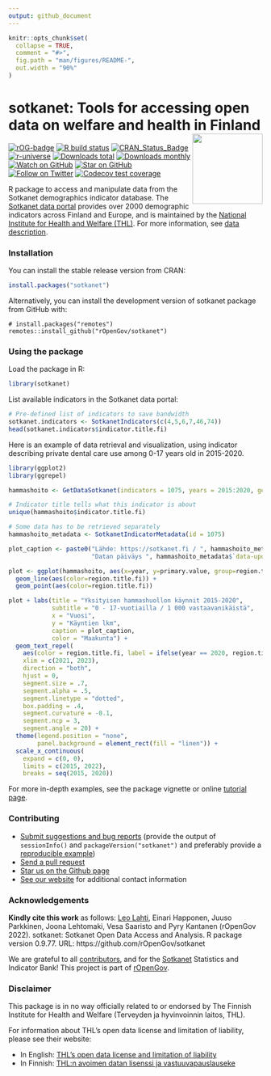 ```yaml
---
output: github_document
---
```


<!-- README.md is generated from README.Rmd. Please edit that file -->

```r
knitr::opts_chunk$set(
  collapse = TRUE,
  comment = "#>",
  fig.path = "man/figures/README-",
  out.width = "90%"
)
```

# sotkanet: Tools for accessing open data on welfare and health in Finland <a href="https://ropengov.github.io/sotkanet/"><img src="man/figures/logo.png" align="right" height="139"/></a>

<!-- badges: start -->
[![rOG-badge](https://ropengov.github.io/rogtemplate/reference/figures/ropengov-badge.svg)](http://ropengov.org/)
[![R build status](https://github.com/rOpenGov/sotkanet/workflows/R-CMD-check/badge.svg)](https://github.com/rOpenGov/sotkanet/actions)
[![CRAN_Status_Badge](http://www.r-pkg.org/badges/version/sotkanet)](https://cran.r-project.org/package=sotkanet)
[![r-universe](https://ropengov.r-universe.dev/badges/sotkanet)](https://ropengov.r-universe.dev/)
[![Downloads total](http://cranlogs.r-pkg.org/badges/grand-total/sotkanet)](https://cran.r-project.org/package=sotkanet)
[![Downloads monthly](https://cranlogs.r-pkg.org/badges/sotkanet)](https://www.r-pkg.org/pkg/sotkanet)
[![Watch on GitHub][github-watch-badge]][github-watch]
[![Star on GitHub][github-star-badge]][github-star]
[![Follow on Twitter](https://img.shields.io/twitter/follow/ropengov.svg?style=social)](https://twitter.com/intent/follow?screen_name=ropengov)
[![Codecov test coverage](https://codecov.io/gh/rOpenGov/sotkanet/branch/master/graph/badge.svg)](https://app.codecov.io/gh/rOpenGov/sotkanet?branch=master)
<!-- badges: end -->

R package to access and manipulate data from the Sotkanet demographics indicator database. The [Sotkanet data portal] provides over 2000 demographic indicators across Finland and Europe, and is maintained by the [National Institute for Health and Welfare (THL)]. For more information, see [data description].

### Installation

You can install the stable release version from CRAN:

```r
install.packages("sotkanet")
```

Alternatively, you can install the development version of sotkanet package from GitHub with:

```r_github
# install.packages("remotes")
remotes::install_github("rOpenGov/sotkanet")
```

### Using the package

Load the package in R:

```r
library(sotkanet)
```

List available indicators in the Sotkanet data portal:

```r
# Pre-defined list of indicators to save bandwidth
sotkanet.indicators <- SotkanetIndicators(c(4,5,6,7,46,74))
head(sotkanet.indicators$indicator.title.fi)
```

Here is an example of data retrieval and visualization, using indicator describing private dental care use among 0-17 years old in 2015-2020.

```r
library(ggplot2)
library(ggrepel)

hammashoito <- GetDataSotkanet(indicators = 1075, years = 2015:2020, genders = "total", region.category = "MAAKUNTA")

# Indicator title tells what this indicator is about
unique(hammashoito$indicator.title.fi)

# Some data has to be retrieved separately
hammashoito_metadata <- SotkanetIndicatorMetadata(id = 1075)

plot_caption <- paste0("Lähde: https://sotkanet.fi / ", hammashoito_metadata$organization$title$fi, "\n",
                       "Datan päiväys ", hammashoito_metadata$`data-updated`)

plot <- ggplot(hammashoito, aes(x=year, y=primary.value, group=region.title.fi))+
  geom_line(aes(color=region.title.fi)) +
  geom_point(aes(color=region.title.fi))

plot + labs(title = "Yksityisen hammashuollon käynnit 2015-2020",
            subtitle = "0 - 17-vuotiailla / 1 000 vastaavanikäistä",
            x = "Vuosi", 
            y = "Käyntien lkm",
            caption = plot_caption,
            color = "Maakunta") +
  geom_text_repel(
    aes(color = region.title.fi, label = ifelse(year == 2020, region.title.fi, NA_character_)),
    xlim = c(2021, 2023),
    direction = "both",
    hjust = 0,
    segment.size = .7,
    segment.alpha = .5,
    segment.linetype = "dotted",
    box.padding = .4,
    segment.curvature = -0.1,
    segment.ncp = 3,
    segment.angle = 20) +
  theme(legend.position = "none",
        panel.background = element_rect(fill = "linen")) +
  scale_x_continuous(
    expand = c(0, 0),
    limits = c(2015, 2022), 
    breaks = seq(2015, 2020))
```

For more in-depth examples, see the package vignette or online [tutorial page](http://ropengov.github.io/sotkanet/articles/tutorial.html). 

### Contributing

  * [Submit suggestions and bug reports](https://github.com/ropengov/sotkanet/issues) (provide the output of `sessionInfo()` and `packageVersion("sotkanet")` and preferably provide a [reproducible example](http://adv-r.had.co.nz/Reproducibility.html))
  * [Send a pull request](https://github.com/ropengov/sotkanet/pulls)
  * [Star us on the Github page](https://github.com/ropengov/sotkanet/)
  * [See our website](http://ropengov.org/community/) for additional contact information

### Acknowledgements

**Kindly cite this work** as follows: [Leo Lahti](https://github.com/antagomir), Einari Happonen, Juuso Parkkinen, Joona Lehtomaki, Vesa Saaristo and Pyry Kantanen (rOpenGov 2022). sotkanet: Sotkanet Open Data Access and Analysis. R package version 0.9.77. URL: https://github.com/rOpenGov/sotkanet

We are grateful to all [contributors](https://github.com/ropengov/sotkanet/graphs/contributors), and for the [Sotkanet](https://sotkanet.fi/sotkanet/en/index?) Statistics and Indicator Bank! This project is part of [rOpenGov](http://ropengov.org).

### Disclaimer

This package is in no way officially related to or endorsed by The Finnish Institute for Health and Welfare (Terveyden ja hyvinvoinnin laitos, THL).

For information about THL's open data license and limitation of liability, please see their website:

  * In English: [THL's open data license and limitation of liability](https://yhteistyotilat.fi/wiki08/display/THLKA/THL%27s+open+data+license+and+limitation+of+liability)
  * In Finnish: [THL:n avoimen datan lisenssi ja vastuuvapauslauseke](https://yhteistyotilat.fi/wiki08/display/THLKA/THL%3An+avoimen+datan+lisenssi+ja+vastuuvapauslauseke)

[Sotkanet data portal]: https://sotkanet.fi/sotkanet/fi/index
[National Institute for Health and Welfare (THL)]: https://thl.fi/fi/
[data description]: https://sotkanet.fi/sotkanet/en/data
[github-watch-badge]: https://img.shields.io/github/watchers/ropengov/sotkanet.svg?style=social
[github-watch]: https://github.com/ropengov/sotkanet/watchers
[github-star-badge]: https://img.shields.io/github/stars/ropengov/sotkanet.svg?style=social
[github-star]: https://github.com/ropengov/sotkanet/stargazers
